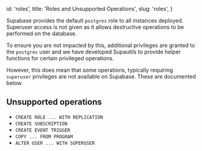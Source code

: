 
  id: 'roles',
  title: 'Roles and Unsupported Operations',
  slug: 'roles',
}

Supabase provides the default `postgres` role to all instances deployed. Superuser access is not given as it allows destructive operations to be performed on the database.

To ensure you are not impacted by this, additional privileges are granted to the `postgres` user and we have developed Supautils to provide helper functions for certain privileged operations.

However, this does mean that some operations, typically requiring `superuser` privileges are not available on Supabase. These are documented below.

## Unsupported operations

- `CREATE ROLE ... WITH REPLICATION`
- `CREATE SUBSCRIPTION`
- `CREATE EVENT TRIGGER`
- `COPY ... FROM PROGRAM`
- `ALTER USER ... WITH SUPERUSER`



